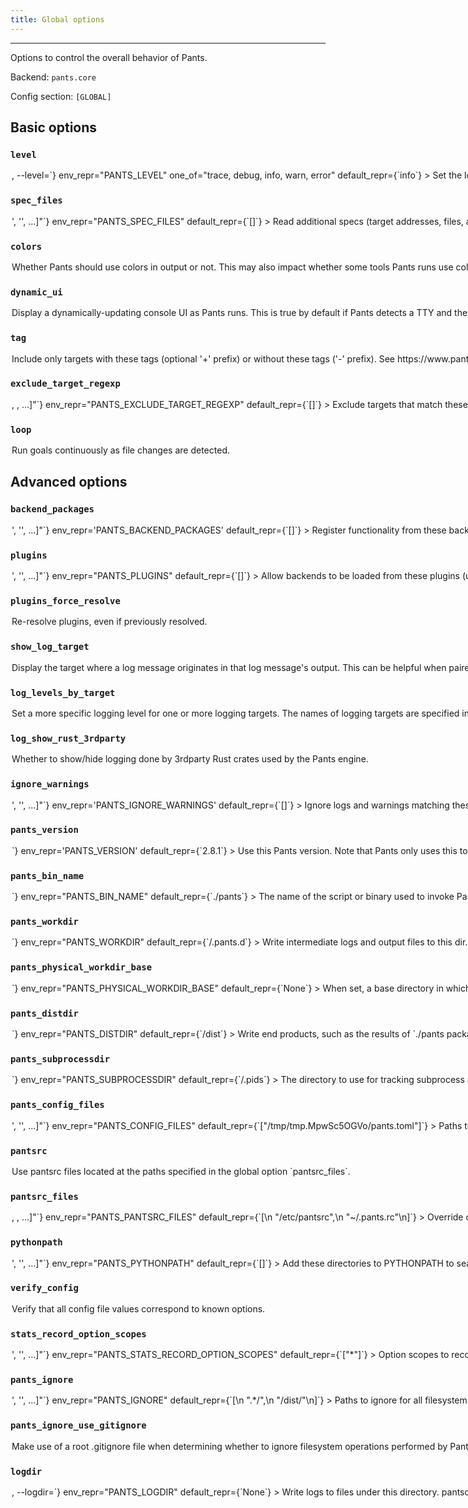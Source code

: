 ```yaml
---
title: Global options
---
```



---

Options to control the overall behavior of Pants.

Backend: <span className="color--primary">`pants.core`</span>

Config section: <span className="color--primary">`[GLOBAL]`</span>

<span className={styles.options}>

## Basic options

### `level`

<Option
  cli_repr={`-l=<LogLevel>, --level=<LogLevel>`}
  env_repr="PANTS_LEVEL"
  one_of="trace, debug, info, warn, error"
  default_repr={`info`}
>
  Set the logging level.
</Option>

### `spec_files`

<Option
  cli_repr={`--spec-files="['<str>', '<str>', ...]"`}
  env_repr="PANTS_SPEC_FILES"
  default_repr={`[]`}
>
  Read additional specs (target addresses, files, and/or globs), one per line,
  from these files.
</Option>

### `colors`

<Option
  cli_repr={`--[no-]colors`}
  env_repr='PANTS_COLORS'
  default_repr={`False`}
>
Whether Pants should use colors in output or not. This may also impact whether some tools Pants runs use color.

When unset, this value defaults based on whether the output destination supports color.

</Option>

### `dynamic_ui`

<Option
  cli_repr={`--[no-]dynamic-ui`}
  env_repr="PANTS_DYNAMIC_UI"
  default_repr={`True`}
>
  Display a dynamically-updating console UI as Pants runs. This is true by
  default if Pants detects a TTY and there is no &#x27;CI&#x27; environment
  variable indicating that Pants is running in a continuous integration
  environment.
</Option>

### `tag`

<Option
  cli_repr={`--tag="[[+-]tag1,tag2,..., [+-]tag1,tag2,..., ...]"`}
  env_repr="PANTS_TAG"
  default_repr={`[]`}
>
  Include only targets with these tags (optional &#x27;+&#x27; prefix) or
  without these tags (&#x27;-&#x27; prefix). See
  https://www.pantsbuild.org/v2.8/docs/advanced-target-selection.
</Option>

### `exclude_target_regexp`

<Option
  cli_repr={`--exclude-target-regexp="[<regexp>, <regexp>, ...]"`}
  env_repr="PANTS_EXCLUDE_TARGET_REGEXP"
  default_repr={`[]`}
>
  Exclude targets that match these regexes. This does not impact file arguments.
</Option>

### `loop`

<Option cli_repr={`--[no-]loop`} env_repr="PANTS_LOOP" default_repr={`False`}>
  Run goals continuously as file changes are detected.
</Option>

## Advanced options

### `backend_packages`

<Option
  cli_repr={`--backend-packages="['<str>', '<str>', ...]"`}
  env_repr='PANTS_BACKEND_PACKAGES'
  default_repr={`[]`}
>
Register functionality from these backends.

The backend packages must be present on the PYTHONPATH, typically because they are in the Pants core dist, in a plugin dist, or available as sources in the repo.

</Option>

### `plugins`

<Option
  cli_repr={`--plugins="['<str>', '<str>', ...]"`}
  env_repr="PANTS_PLUGINS"
  default_repr={`[]`}
>
  Allow backends to be loaded from these plugins (usually released through
  PyPI). The default backends for each plugin will be loaded automatically.
  Other backends in a plugin can be loaded by listing them in `backend_packages`
  in the `[GLOBAL]` scope.
</Option>

### `plugins_force_resolve`

<Option
  cli_repr={`--[no-]plugins-force-resolve`}
  env_repr="PANTS_PLUGINS_FORCE_RESOLVE"
  default_repr={`False`}
>
  Re-resolve plugins, even if previously resolved.
</Option>

### `show_log_target`

<Option
  cli_repr={`--[no-]show-log-target`}
  env_repr="PANTS_SHOW_LOG_TARGET"
  default_repr={`False`}
>
  Display the target where a log message originates in that log message&#x27;s
  output. This can be helpful when paired with --log-levels-by-target.
</Option>

### `log_levels_by_target`

<Option
  cli_repr={`--log-levels-by-target="{'key1': val1, 'key2': val2, ...}"`}
  env_repr='PANTS_LOG_LEVELS_BY_TARGET'
  default_repr={`{}`}
>
Set a more specific logging level for one or more logging targets. The names of logging targets are specified in log strings when the --show-log-target option is set. The logging levels are one of: &quot;error&quot;, &quot;warn&quot;, &quot;info&quot;, &quot;debug&quot;, &quot;trace&quot;. All logging targets not specified here use the global log level set with --level. For example, you can set `--log-levels-by-target='{"workunit_store": "info", "pants.engine.rules": "warn"}'`.
</Option>

### `log_show_rust_3rdparty`

<Option
  cli_repr={`--[no-]log-show-rust-3rdparty`}
  env_repr="PANTS_LOG_SHOW_RUST_3RDPARTY"
  default_repr={`False`}
>
  Whether to show/hide logging done by 3rdparty Rust crates used by the Pants
  engine.
</Option>

### `ignore_warnings`

<Option
  cli_repr={`--ignore-warnings="['<str>', '<str>', ...]"`}
  env_repr='PANTS_IGNORE_WARNINGS'
  default_repr={`[]`}
>
Ignore logs and warnings matching these strings.

Normally, Pants will look for literal matches from the start of the log/warning message, but you can prefix the ignore with `$regex$` for Pants to instead treat your string as a regex pattern. For example:

```
ignore_warnings = [
    "DEPRECATED: option 'config' in scope 'flake8' will be removed",
    '$regex$:No files\s*'
]
```

</Option>

### `pants_version`

<Option
  cli_repr={`--pants-version=<str>`}
  env_repr='PANTS_VERSION'
  default_repr={`2.8.1`}
>
Use this Pants version. Note that Pants only uses this to verify that you are using the requested version, as Pants cannot dynamically change the version it is using once the program is already running.

If you use the `./pants` script from https://www.pantsbuild.org/v2.8/docs/installation, however, changing the value in your `pants.toml` will cause the new version to be installed and run automatically.

Run `./pants --version` to check what is being used.

</Option>

### `pants_bin_name`

<Option
  cli_repr={`--pants-bin-name=<str>`}
  env_repr="PANTS_BIN_NAME"
  default_repr={`./pants`}
>
  The name of the script or binary used to invoke Pants. Useful when printing
  help messages.
</Option>

### `pants_workdir`

<Option
  cli_repr={`--pants-workdir=<dir>`}
  env_repr="PANTS_WORKDIR"
  default_repr={`<buildroot>/.pants.d`}
>
  Write intermediate logs and output files to this dir.
</Option>

### `pants_physical_workdir_base`

<Option
  cli_repr={`--pants-physical-workdir-base=<dir>`}
  env_repr="PANTS_PHYSICAL_WORKDIR_BASE"
  default_repr={`None`}
>
  When set, a base directory in which to store `--pants-workdir` contents. If
  this option is a set, the workdir will be created as symlink into a
  per-workspace subdirectory.
</Option>

### `pants_distdir`

<Option
  cli_repr={`--pants-distdir=<dir>`}
  env_repr="PANTS_DISTDIR"
  default_repr={`<buildroot>/dist`}
>
  Write end products, such as the results of `./pants package`, to this dir.
</Option>

### `pants_subprocessdir`

<Option
  cli_repr={`--pants-subprocessdir=<str>`}
  env_repr="PANTS_SUBPROCESSDIR"
  default_repr={`<buildroot>/.pids`}
>
  The directory to use for tracking subprocess metadata. This should live
  outside of the dir used by `pants_workdir` to allow for tracking subprocesses
  that outlive the workdir data.
</Option>

### `pants_config_files`

<Option
  cli_repr={`--pants-config-files="['<str>', '<str>', ...]"`}
  env_repr="PANTS_CONFIG_FILES"
  default_repr={`["/tmp/tmp.MpwSc5OGVo/pants.toml"]`}
>
  Paths to Pants config files. This may only be set through the environment
  variable `PANTS_CONFIG_FILES` and the command line argument
  `--pants-config-files`; it will be ignored if in a config file like
  `pants.toml`.
</Option>

### `pantsrc`

<Option
  cli_repr={`--[no-]pantsrc`}
  env_repr="PANTS_PANTSRC"
  default_repr={`True`}
>
  Use pantsrc files located at the paths specified in the global option
  `pantsrc_files`.
</Option>

### `pantsrc_files`

<Option
  cli_repr={`--pantsrc-files="[<path>, <path>, ...]"`}
  env_repr="PANTS_PANTSRC_FILES"
  default_repr={`[\n  "/etc/pantsrc",\n  "~/.pants.rc"\n]`}
>
  Override config with values from these files, using syntax matching that of
  `--pants-config-files`.
</Option>

### `pythonpath`

<Option
  cli_repr={`--pythonpath="['<str>', '<str>', ...]"`}
  env_repr="PANTS_PYTHONPATH"
  default_repr={`[]`}
>
  Add these directories to PYTHONPATH to search for plugins. This does not
  impact the PYTHONPATH used by Pants when running your Python code.
</Option>

### `verify_config`

<Option
  cli_repr={`--[no-]verify-config`}
  env_repr="PANTS_VERIFY_CONFIG"
  default_repr={`True`}
>
  Verify that all config file values correspond to known options.
</Option>

### `stats_record_option_scopes`

<Option
  cli_repr={`--stats-record-option-scopes="['<str>', '<str>', ...]"`}
  env_repr="PANTS_STATS_RECORD_OPTION_SCOPES"
  default_repr={`["*"]`}
>
  Option scopes to record in stats on run completion. Options may be selected by
  joining the scope and the option with a ^ character, i.e. to get option
  `pantsd` in the GLOBAL scope, you&#x27;d pass `GLOBAL^pantsd`. Add a
  &#x27;*&#x27; to the list to capture all known scopes.
</Option>

### `pants_ignore`

<Option
  cli_repr={`--pants-ignore="['<str>', '<str>', ...]"`}
  env_repr="PANTS_IGNORE"
  default_repr={`[\n  ".*/",\n  "/dist/"\n]`}
>
  Paths to ignore for all filesystem operations performed by pants (e.g. BUILD
  file scanning, glob matching, etc). Patterns use the gitignore syntax
  (https://git-scm.com/docs/gitignore). The `pants_distdir` and `pants_workdir`
  locations are automatically ignored. `pants_ignore` can be used in tandem with
  `pants_ignore_use_gitignore`; any rules specified here are applied after rules
  specified in a .gitignore file.
</Option>

### `pants_ignore_use_gitignore`

<Option
  cli_repr={`--[no-]pants-ignore-use-gitignore`}
  env_repr="PANTS_IGNORE_USE_GITIGNORE"
  default_repr={`True`}
>
  Make use of a root .gitignore file when determining whether to ignore
  filesystem operations performed by Pants. If used together with
  `--pants-ignore`, any exclude/include patterns specified there apply after
  .gitignore rules.
</Option>

### `logdir`

<Option
  cli_repr={`-d=<dir>, --logdir=<dir>`}
  env_repr="PANTS_LOGDIR"
  default_repr={`None`}
>
  Write logs to files under this directory.
</Option>

### `pantsd`

<Option
  cli_repr={`--[no-]pantsd`}
  env_repr="PANTS_PANTSD"
  default_repr={`True`}
>
  Enables use of the Pants daemon (pantsd). pantsd can significantly improve
  runtime performance by lowering per-run startup cost, and by memoizing
  filesystem operations and rule execution.
</Option>

### `concurrent`

<Option
  cli_repr={`--[no-]concurrent`}
  env_repr="PANTS_CONCURRENT"
  default_repr={`False`}
>
  Enable concurrent runs of Pants. Without this enabled, Pants will start up all
  concurrent invocations (e.g. in other terminals) without pantsd. Enabling this
  option requires parallel Pants invocations to block on the first.
</Option>

### `pantsd_timeout_when_multiple_invocations`

<Option
  cli_repr={`--pantsd-timeout-when-multiple-invocations=<float>`}
  env_repr="PANTS_PANTSD_TIMEOUT_WHEN_MULTIPLE_INVOCATIONS"
  default_repr={`60.0`}
>
  The maximum amount of time to wait for the invocation to start until raising a
  timeout exception. Because pantsd currently does not support parallel runs,
  any prior running Pants command must be finished for the current one to start.
  To never timeout, use the value -1.
</Option>

### `pantsd_max_memory_usage`

<Option
  cli_repr={`--pantsd-max-memory-usage=<memory_size>`}
  env_repr='PANTS_PANTSD_MAX_MEMORY_USAGE'
  default_repr={`1GiB`}
>
The maximum memory usage of the pantsd process.

When the maximum memory is exceeded, the daemon will restart gracefully, although all previous in-memory caching will be lost. Setting too low means that you may miss out on some caching, whereas setting too high may over-consume resources and may result in the operating system killing Pantsd due to memory overconsumption (e.g. via the OOM killer).

You can suffix with `GiB`, `MiB`, `KiB`, or `B` to indicate the unit, e.g. `2GiB` or `2.12GiB`. A bare number will be in bytes.

There is at most one pantsd process per workspace.

</Option>

### `print_stacktrace`

<Option
  cli_repr={`--[no-]print-stacktrace`}
  env_repr="PANTS_PRINT_STACKTRACE"
  default_repr={`False`}
>
  Print the full exception stack trace for any errors.
</Option>

### `engine_visualize_to`

<Option
  cli_repr={`--engine-visualize-to=<dir_option>`}
  env_repr="PANTS_ENGINE_VISUALIZE_TO"
  default_repr={`None`}
>
  A directory to write execution and rule graphs to as `dot` files. The contents
  of the directory will be overwritten if any filenames collide.
</Option>

### `pantsd_pailgun_port`

<Option
  cli_repr={`--pantsd-pailgun-port=<int>`}
  env_repr="PANTS_PANTSD_PAILGUN_PORT"
  default_repr={`0`}
>
  The port to bind the Pants nailgun server to. Defaults to a random port.
</Option>

### `pantsd_invalidation_globs`

<Option
  cli_repr={`--pantsd-invalidation-globs="['<str>', '<str>', ...]"`}
  env_repr="PANTS_PANTSD_INVALIDATION_GLOBS"
  default_repr={`[]`}
>
  Filesystem events matching any of these globs will trigger a daemon restart.
  Pants&#x27;s own code, plugins, and `--pants-config-files` are inherently
  invalidated.
</Option>

### `rule_threads_core`

<Option
  cli_repr={`--rule-threads-core=<int>`}
  env_repr='PANTS_RULE_THREADS_CORE'
  default_repr={`max(2, #cores/2)`}
>
The number of threads to keep active and ready to execute `@rule` logic (see also: `--rule-threads-max`).

Values less than 2 are not currently supported.

This value is independent of the number of processes that may be spawned in parallel locally (controlled by `--process-execution-local-parallelism`).

</Option>

### `rule_threads_max`

<Option
  cli_repr={`--rule-threads-max=<int>`}
  env_repr="PANTS_RULE_THREADS_MAX"
  default_repr={`None`}
>
  The maximum number of threads to use to execute `@rule` logic. Defaults to a
  small multiple of `--rule-threads-core`.
</Option>

### `local_store_dir`

<Option
  cli_repr={`--local-store-dir=<str>`}
  env_repr='PANTS_LOCAL_STORE_DIR'
  default_repr={`$XDG_CACHE_HOME/pants/lmdb_store`}
>
Directory to use for the local file store, which stores the results of subprocesses run by Pants.

The path may be absolute or relative. If the directory is within the build root, be sure to include it in `--pants-ignore`.

</Option>

### `local_store_shard_count`

<Option
  cli_repr={`--local-store-shard-count=<int>`}
  env_repr='PANTS_LOCAL_STORE_SHARD_COUNT'
  default_repr={`16`}
>
The number of LMDB shards created for the local store. This setting also impacts the maximum size of stored files: see `--local-store-files-max-size-bytes` for more information.

Because LMDB allows only one simultaneous writer per database, the store is split into multiple shards to allow for more concurrent writers. The faster your disks are, the fewer shards you are likely to need for performance.

NB: After changing this value, you will likely want to manually clear the `--local-store-dir` directory to clear the space used by old shard layouts.

</Option>

### `local_store_processes_max_size_bytes`

<Option
  cli_repr={`--local-store-processes-max-size-bytes=<int>`}
  env_repr="PANTS_LOCAL_STORE_PROCESSES_MAX_SIZE_BYTES"
  default_repr={`16000000000`}
>
  The maximum size in bytes of the local store containing process cache entries.
  Stored below `--local-store-dir`.
</Option>

### `local_store_files_max_size_bytes`

<Option
  cli_repr={`--local-store-files-max-size-bytes=<int>`}
  env_repr='PANTS_LOCAL_STORE_FILES_MAX_SIZE_BYTES'
  default_repr={`256000000000`}
>
The maximum size in bytes of the local store containing files. Stored below `--local-store-dir`.

NB: This size value bounds the total size of all files, but (due to sharding of the store on disk) it also bounds the per-file size to (VALUE / `--local-store-shard-count`).

This value doesn&#x27;t reflect space allocated on disk, or RAM allocated (it may be reflected in VIRT but not RSS). However, the default is lower than you might otherwise choose because macOS creates core dumps that include MMAP&#x27;d pages, and setting this too high might cause core dumps to use an unreasonable amount of disk if they are enabled.

</Option>

### `local_store_directories_max_size_bytes`

<Option
  cli_repr={`--local-store-directories-max-size-bytes=<int>`}
  env_repr="PANTS_LOCAL_STORE_DIRECTORIES_MAX_SIZE_BYTES"
  default_repr={`16000000000`}
>
  The maximum size in bytes of the local store containing directories. Stored
  below `--local-store-dir`.
</Option>

### `named_caches_dir`

<Option
  cli_repr={`--named-caches-dir=<str>`}
  env_repr='PANTS_NAMED_CACHES_DIR'
  default_repr={`$XDG_CACHE_HOME/pants/named_caches`}
>
Directory to use for named global caches for tools and processes with trusted, concurrency-safe caches.

The path may be absolute or relative. If the directory is within the build root, be sure to include it in `--pants-ignore`.

</Option>

### `local_execution_root_dir`

<Option
  cli_repr={`--local-execution-root-dir=<str>`}
  env_repr='PANTS_LOCAL_EXECUTION_ROOT_DIR'
  default_repr={`/tmp`}
>
Directory to use for local process execution sandboxing.

The path may be absolute or relative. If the directory is within the build root, be sure to include it in `--pants-ignore`.

</Option>

### `process_execution_local_cache`

<Option
  cli_repr={`--[no-]process-execution-local-cache`}
  env_repr="PANTS_PROCESS_EXECUTION_LOCAL_CACHE"
  default_repr={`True`}
>
  Whether to cache process executions in a local cache persisted to disk at
  `--local-store-dir`.
</Option>

### `process_execution_local_cleanup`

<Option
  cli_repr={`--[no-]process-execution-local-cleanup`}
  env_repr="PANTS_PROCESS_EXECUTION_LOCAL_CLEANUP"
  default_repr={`True`}
>
  If false, Pants will not clean up local directories used as chroots for
  running processes. Pants will log their location so that you can inspect the
  chroot, and run the `__run.sh` script to recreate the process using the same
  argv and environment variables used by Pants. This option is useful for
  debugging.
</Option>

### `ca_certs_path`

<Option
  cli_repr={`--ca-certs-path=<str>`}
  env_repr="PANTS_CA_CERTS_PATH"
  default_repr={`None`}
>
  Path to a file containing PEM-format CA certificates used for verifying secure
  connections when downloading files required by a build.
</Option>

### `process_execution_local_parallelism`

<Option
  cli_repr={`--process-execution-local-parallelism=<int>`}
  env_repr='PANTS_PROCESS_EXECUTION_LOCAL_PARALLELISM'
  default_repr={`#cores`}
>
Number of concurrent processes that may be executed locally.

This value is independent of the number of threads that may be used to execute the logic in `@rules` (controlled by `--rule-threads-core`).

</Option>

### `process_execution_remote_parallelism`

<Option
  cli_repr={`--process-execution-remote-parallelism=<int>`}
  env_repr="PANTS_PROCESS_EXECUTION_REMOTE_PARALLELISM"
  default_repr={`128`}
>
  Number of concurrent processes that may be executed remotely.
</Option>

### `process_execution_cache_namespace`

<Option
  cli_repr={`--process-execution-cache-namespace=<str>`}
  env_repr="PANTS_PROCESS_EXECUTION_CACHE_NAMESPACE"
  default_repr={`None`}
>
  The cache namespace for process execution. Change this value to invalidate
  every artifact&#x27;s execution, or to prevent process cache entries from
  being (re)used for different usecases or users.
</Option>

### `process_execution_local_enable_nailgun`

<Option
  cli_repr={`--[no-]process-execution-local-enable-nailgun`}
  env_repr="PANTS_PROCESS_EXECUTION_LOCAL_ENABLE_NAILGUN"
  default_repr={`True`}
>
  Whether or not to use nailgun to run JVM requests that are marked as
  supporting nailgun.
</Option>

### `remote_execution`

<Option
  cli_repr={`--[no-]remote-execution`}
  env_repr='PANTS_REMOTE_EXECUTION'
  default_repr={`False`}
>
Enables remote workers for increased parallelism. (Alpha)

Alternatively, you can use `--remote-cache-read` and `--remote-cache-write` to still run everything locally, but to use a remote cache.

</Option>

### `remote_cache_read`

<Option
  cli_repr={`--[no-]remote-cache-read`}
  env_repr='PANTS_REMOTE_CACHE_READ'
  default_repr={`False`}
>
Whether to enable reading from a remote cache.

This cannot be used at the same time as `--remote-execution`.

</Option>

### `remote_cache_write`

<Option
  cli_repr={`--[no-]remote-cache-write`}
  env_repr='PANTS_REMOTE_CACHE_WRITE'
  default_repr={`False`}
>
Whether to enable writing results to a remote cache.

This cannot be used at the same time as `--remote-execution`.

</Option>

### `remote_instance_name`

<Option
  cli_repr={`--remote-instance-name=<str>`}
  env_repr='PANTS_REMOTE_INSTANCE_NAME'
  default_repr={`None`}
>
Name of the remote instance to use by remote caching and remote execution.

This is used by some remote servers for routing. Consult your remote server for whether this should be set.

You can also use `--remote-auth-plugin` to provide a plugin to dynamically set this value.

</Option>

### `remote_ca_certs_path`

<Option
  cli_repr={`--remote-ca-certs-path=<str>`}
  env_repr='PANTS_REMOTE_CA_CERTS_PATH'
  default_repr={`None`}
>
Path to a PEM file containing CA certificates used for verifying secure connections to `--remote-execution-address` and `--remote-store-address`.

If unspecified, Pants will attempt to auto-discover root CA certificates when TLS is enabled with remote execution and caching.

</Option>

### `remote_oauth_bearer_token_path`

<Option
  cli_repr={`--remote-oauth-bearer-token-path=<str>`}
  env_repr='PANTS_REMOTE_OAUTH_BEARER_TOKEN_PATH'
  default_repr={`None`}
>
Path to a file containing an oauth token to use for gGRPC connections to `--remote-execution-address` and `--remote-store-address`.

If specified, Pants will add a header in the format `authorization: Bearer <token>`. You can also manually add this header via `--remote-execution-headers` and `--remote-store-headers`, or use `--remote-auth-plugin` to provide a plugin to dynamically set the relevant headers. Otherwise, no authorization will be performed.

</Option>

### `remote_auth_plugin`

<Option
  cli_repr={`--remote-auth-plugin=<str>`}
  env_repr='PANTS_REMOTE_AUTH_PLUGIN'
  default_repr={`None`}
>
Path to a plugin to dynamically configure remote caching and execution options.

Format: `path.to.module:my_func`. Pants will import your module and run your function. Update the `--pythonpath` option to ensure your file is loadable.

The function should take the kwargs `initial_store_headers: dict[str, str]`, `initial_execution_headers: dict[str, str]`, `options: Options` (from pants.option.options), `env: dict[str, str]`, and `prior_result: AuthPluginResult | None`. It should return an instance of `AuthPluginResult` from `pants.option.global_options`.

Pants will replace the headers it would normally use with whatever your plugin returns; usually, you should include the `initial_store_headers` and `initial_execution_headers` in your result so that options like `--remote-store-headers` still work.

If you return `instance_name`, Pants will replace `--remote-instance-name` with this value.

If the returned auth state is `AuthPluginState.UNAVAILABLE`, Pants will disable remote caching and execution.

If Pantsd is in use, `prior_result` will be the previous `AuthPluginResult` returned by your plugin, which allows you to reuse the result. Otherwise, if Pantsd has been restarted or is not used, the `prior_result` will be `None`.

</Option>

### `remote_store_address`

<Option
  cli_repr={`--remote-store-address=<str>`}
  env_repr='PANTS_REMOTE_STORE_ADDRESS'
  default_repr={`None`}
>
The URI of a server used for the remote file store.

Format: `scheme://host:port`. The supported schemes are `grpc` and `grpcs`, i.e. gRPC with TLS enabled. If `grpc` is used, TLS will be disabled.

</Option>

### `remote_store_headers`

<Option
  cli_repr={`--remote-store-headers="{'key1': val1, 'key2': val2, ...}"`}
  env_repr='PANTS_REMOTE_STORE_HEADERS'
  default_repr={`{"user-agent": "pants/2.8.1"}`}
>
Headers to set on remote store requests.

Format: header=value. Pants may add additional headers.

See `--remote-execution-headers` as well.

</Option>

### `remote_store_chunk_bytes`

<Option
  cli_repr={`--remote-store-chunk-bytes=<int>`}
  env_repr="PANTS_REMOTE_STORE_CHUNK_BYTES"
  default_repr={`1048576`}
>
  Size in bytes of chunks transferred to/from the remote file store.
</Option>

### `remote_store_chunk_upload_timeout_seconds`

<Option
  cli_repr={`--remote-store-chunk-upload-timeout-seconds=<int>`}
  env_repr="PANTS_REMOTE_STORE_CHUNK_UPLOAD_TIMEOUT_SECONDS"
  default_repr={`60`}
>
  Timeout (in seconds) for uploads of individual chunks to the remote file
  store.
</Option>

### `remote_store_rpc_retries`

<Option
  cli_repr={`--remote-store-rpc-retries=<int>`}
  env_repr="PANTS_REMOTE_STORE_RPC_RETRIES"
  default_repr={`2`}
>
  Number of times to retry any RPC to the remote store before giving up.
</Option>

### `remote_store_rpc_concurrency`

<Option
  cli_repr={`--remote-store-rpc-concurrency=<int>`}
  env_repr="PANTS_REMOTE_STORE_RPC_CONCURRENCY"
  default_repr={`128`}
>
  The number of concurrent requests allowed to the remote store service.
</Option>

### `remote_store_batch_api_size_limit`

<Option
  cli_repr={`--remote-store-batch-api-size-limit=<int>`}
  env_repr="PANTS_REMOTE_STORE_BATCH_API_SIZE_LIMIT"
  default_repr={`4194304`}
>
  The maximum total size of blobs allowed to be sent in a single batch API call
  to the remote store.
</Option>

### `remote_cache_warnings`

<Option
  cli_repr={`--remote-cache-warnings=<RemoteCacheWarningsBehavior>`}
  env_repr='PANTS_REMOTE_CACHE_WARNINGS'
  one_of='ignore, first_only, backoff'
  default_repr={`first_only`}
>
Whether to log remote cache failures at the `warn` log level.

All errors not logged at the `warn` level will instead be logged at the `debug` level.

</Option>

### `remote_cache_eager_fetch`

<Option
  cli_repr={`--[no-]remote-cache-eager-fetch`}
  env_repr='PANTS_REMOTE_CACHE_EAGER_FETCH'
  default_repr={`True`}
>
Eagerly fetch relevant content from the remote store instead of lazily fetching.

This may result in worse performance, but reduce the frequency of errors encountered by reducing the surface area of when remote caching is used.

</Option>

### `remote_cache_rpc_concurrency`

<Option
  cli_repr={`--remote-cache-rpc-concurrency=<int>`}
  env_repr="PANTS_REMOTE_CACHE_RPC_CONCURRENCY"
  default_repr={`128`}
>
  The number of concurrent requests allowed to the remote cache service.
</Option>

### `remote_execution_address`

<Option
  cli_repr={`--remote-execution-address=<str>`}
  env_repr='PANTS_REMOTE_EXECUTION_ADDRESS'
  default_repr={`None`}
>
The URI of a server used as a remote execution scheduler.

Format: `scheme://host:port`. The supported schemes are `grpc` and `grpcs`, i.e. gRPC with TLS enabled. If `grpc` is used, TLS will be disabled.

You must also set `--remote-store-address`, which will often be the same value.

</Option>

### `remote_execution_extra_platform_properties`

<Option
  cli_repr={`--remote-execution-extra-platform-properties="['<str>', '<str>', ...]"`}
  env_repr="PANTS_REMOTE_EXECUTION_EXTRA_PLATFORM_PROPERTIES"
  default_repr={`[]`}
>
  Platform properties to set on remote execution requests. Format:
  property=value. Multiple values should be specified as multiple occurrences of
  this flag. Pants itself may add additional platform properties.
</Option>

### `remote_execution_headers`

<Option
  cli_repr={`--remote-execution-headers="{'key1': val1, 'key2': val2, ...}"`}
  env_repr='PANTS_REMOTE_EXECUTION_HEADERS'
  default_repr={`{"user-agent": "pants/2.8.1"}`}
>
Headers to set on remote execution requests. Format: header=value. Pants may add additional headers.

See `--remote-store-headers` as well.

</Option>

### `remote_execution_overall_deadline_secs`

<Option
  cli_repr={`--remote-execution-overall-deadline-secs=<int>`}
  env_repr="PANTS_REMOTE_EXECUTION_OVERALL_DEADLINE_SECS"
  default_repr={`3600`}
>
  Overall timeout in seconds for each remote execution request from time of
  submission
</Option>

### `remote_execution_rpc_concurrency`

<Option
  cli_repr={`--remote-execution-rpc-concurrency=<int>`}
  env_repr="PANTS_REMOTE_EXECUTION_RPC_CONCURRENCY"
  default_repr={`128`}
>
  The number of concurrent requests allowed to the remote execution service.
</Option>

### `watch_filesystem`

<Option
  cli_repr={`--[no-]watch-filesystem`}
  env_repr="PANTS_WATCH_FILESYSTEM"
  default_repr={`True`}
>
  Set to False if Pants should not watch the filesystem for changes. `pantsd` or
  `loop` may not be enabled.
</Option>

### `files_not_found_behavior`

<Option
  cli_repr={`--files-not-found-behavior=<FilesNotFoundBehavior>`}
  env_repr="PANTS_FILES_NOT_FOUND_BEHAVIOR"
  one_of="warn, error"
  default_repr={`warn`}
>
  What to do when files and globs specified in BUILD files, such as in the
  `sources` field, cannot be found. This happens when the files do not exist on
  your machine or when they are ignored by the `--pants-ignore` option.
</Option>

### `owners_not_found_behavior`

<Option
  cli_repr={`--owners-not-found-behavior=<OwnersNotFoundBehavior>`}
  env_repr="PANTS_OWNERS_NOT_FOUND_BEHAVIOR"
  one_of="ignore, warn, error"
  default_repr={`error`}
>
  What to do when file arguments do not have any owning target. This happens
  when there are no targets whose `sources` fields include the file argument.
</Option>

### `build_patterns`

<Option
  cli_repr={`--build-patterns="['<str>', '<str>', ...]"`}
  env_repr='PANTS_BUILD_PATTERNS'
  default_repr={`[\n  "BUILD",\n  "BUILD.*"\n]`}
>
The naming scheme for BUILD files, i.e. where you define targets.

This only sets the naming scheme, not the directory paths to look for. To add ignore patterns, use the option `[GLOBAL].build_ignore`.

You may also need to update the option `[tailor].build_file_name` so that it is compatible with this option.

</Option>

### `build_ignore`

<Option
  cli_repr={`--build-ignore="['<str>', '<str>', ...]"`}
  env_repr='PANTS_BUILD_IGNORE'
  default_repr={`[]`}
>
Paths to ignore when identifying BUILD files.

This does not affect any other filesystem operations; use `--pants-ignore` for that instead.

Patterns use the gitignore pattern syntax (https://git-scm.com/docs/gitignore).

</Option>

### `build_file_prelude_globs`

<Option
  cli_repr={`--build-file-prelude-globs="['<str>', '<str>', ...]"`}
  env_repr="PANTS_BUILD_FILE_PRELUDE_GLOBS"
  default_repr={`[]`}
>
  Python files to evaluate and whose symbols should be exposed to all BUILD
  files. See https://www.pantsbuild.org/v2.8/docs/macros.
</Option>

### `subproject_roots`

<Option
  cli_repr={`--subproject-roots="['<str>', '<str>', ...]"`}
  env_repr="PANTS_SUBPROJECT_ROOTS"
  default_repr={`[]`}
>
  Paths that correspond with build roots for any subproject that this project
  depends on.
</Option>

### `loop_max`

<Option
  cli_repr={`--loop-max=<int>`}
  env_repr="PANTS_LOOP_MAX"
  default_repr={`4294967296`}
>
  The maximum number of times to loop when `--loop` is specified.
</Option>

### `streaming_workunits_report_interval`

<Option
  cli_repr={`--streaming-workunits-report-interval=<float>`}
  env_repr="PANTS_STREAMING_WORKUNITS_REPORT_INTERVAL"
  default_repr={`1.0`}
>
  Interval in seconds between when streaming workunit event receivers will be
  polled.
</Option>

### `streaming_workunits_complete_async`

<Option
  cli_repr={`--[no-]streaming-workunits-complete-async`}
  env_repr="PANTS_STREAMING_WORKUNITS_COMPLETE_ASYNC"
  default_repr={`True`}
>
  True if stats recording should be allowed to complete asynchronously when
  `pantsd` is enabled. When `pantsd` is disabled, stats recording is always
  synchronous. To reduce data loss, this flag defaults to false inside of
  containers, such as when run with Docker.
</Option>

## Deprecated options

### `pants_supportdir`

<Option
  cli_repr={`--pants-supportdir=<dir>`}
  env_repr="PANTS_SUPPORTDIR"
  default_repr={`<buildroot>/build-support`}
  removal_version="2.9.0.dev0"
  removal_hint={"Unused: this option has no necessary equivalent in v2."}
>
  Does not do anything.
</Option>

</span>
